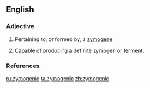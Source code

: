 ==English==

===Adjective===
{{en-adj|-}}

# {{biology}} Pertaining to, or formed by, a [[zymogene]] 
# {{biology}} Capable of producing a definite zymogen or ferment. 

===References===
{{1913}}

[[ru:zymogenic]]
[[ta:zymogenic]]
[[zh:zymogenic]]